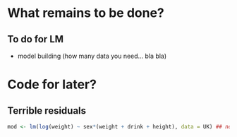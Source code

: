 # What remains to be done?

## To do for LM

* model building (how many data you need... bla bla)



# Code for later?

## Terrible residuals

```r
mod <- lm(log(weight) ~ sex*(weight + drink + height), data = UK) ## notice weight used twice...
```
